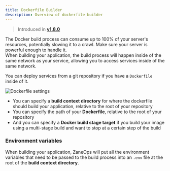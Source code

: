 ```yaml
---
title: Dockerfile Builder
description: Overview of dockerfile builder
---
```



> Introduced in [**v1.8.0**](/changelog/v18)

<Aside type="caution" title='Docker build resource usage'>
The Docker build process can consume up to 100% of your server's resources, potentially slowing it to a crawl.
Make sure your server is powerful enough to handle it.
</Aside>
<Aside type="tip" title='Network access'>
    When building your application, the build process will happen inside of the same network as your service,
    allowing you to access services inside of the same network.
</Aside>


You can deploy services from a git repository if you have a `Dockerfile` inside of it.

![Dockerfile settings](/images/dockerfile-builder-settings.png)

- You can specify a **build context directory** for where the dockerfile should build your application, relative to the root of your repository
- You can specify the path of your **Dockerfile**, relative to the root of your repository
- And you can specify a **Docker build stage target** if you build your image using a multi-stage build and want to stop at a certain step of the build

### Environment variables

When building your application, ZaneOps will put all the environment variables 
that need to be passed to the build process into an `.env` file at the root of the **build context directory**.


